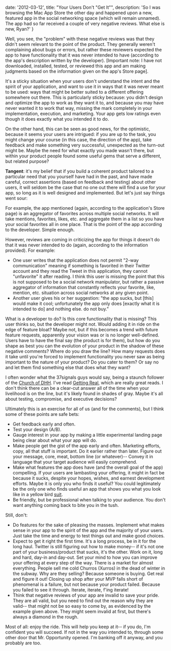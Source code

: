 
  date: '2012-03-12',
  title: "Your Users Don't \"Get It\"",
  description: 'So I was browsing the Mac App Store the other day and happened upon a new, featured app in the social networking space (which will remain unnamed). The app had so far received a couple of very negative reviews. What else is new, Ryan?'
}


Well, you see, the "problem" with these negative reviews was that they didn't seem relevant to the point of the product. They generally weren't complaining about bugs or errors, but rather these reviewers expected the app to have functionality that it was never intended to have (according to the app's description written by the developer). \[Important note: I have not downloaded, installed, tested, or reviewed this app and am making judgments based on the information given on the app's Store page\].

It's a sticky situation when your users don't understand the intent and the spirit of your application, and want to use it in ways that it was never meant to be used: ways that might be better suited to a different offering somewhere out there. This is particularly sticky because: you didn't design and optimize the app to work as they want it to, and because you may have never wanted it to work that way, missing the mark completely in your implementation, execution, and marketing. Your app gets low ratings even though it does exactly what you intended it to do.

On the other hand, this can be seen as good news, for the optimistic, because it seems your users are intrigued: if you are up to the task, you might change your course (in this case, the direction of the app), take feedback and make something very successful, unexpected as the turn-out might be. Maybe the need for what exactly you made wasn't there, but within your product people found some useful gems that serve a different, but related purpose?

**Tangent**: it's my belief that if you build a coherent product tailored to a particular need that you yourself have had in the past, and have made careful, correct assertions (based on feedback and testing) about other users, it will seldom be the case that no one out there will find a use for your app, so long as it is well designed and implemented. But let's just say things went sour:

For example, the app mentioned (again, according to the application's Store page) is an aggregator of favorites across multiple social networks. It will take mentions, favorites, likes, etc. and aggregate them in a list so you have your social favorites all in one place. That is the point of the app according to the developer. Simple enough.

However, reviews are coming in criticizing the app for things it doesn't do that it was never intended to do (again, according to the information provided). For example:

- One user writes that the application does not permit "2-way communication" meaning if something is favorited in their Twitter account and they read the Tweet in this application, they cannot "unfavorite" it after reading. I think this user is missing the point that this is not supposed to be a social network manipulator, but rather a passive aggregator of information that constantly reflects your favorite, like, mention, etc. situation across social networks at any given point.
- Another user gives his or her suggestion: "the app sucks, but \[this\] would make it cool; unfortunately the app only does \[exactly what it is intended to do\] and nothing else. do not buy."

What is a developer to do? Is this core functionality that is missing? This user thinks so, but the developer might not. Would adding it in ride on the edge of feature bloat? Maybe not, but if this becomes a trend with future feature requests, apparently your vision was or is no longer well-defined. Users have to have the final say (the product is for them), but how do you shape as best you can the evolution of your product in the shadow of these negative comments? Where do you draw the line? How many requests does it take until you're forced to implement functionality you never saw as being important to the nature of your product? Do you cater to them? Or say no and let them find something else that does what they want?

I often wonder what the 37signals guys would say, being a staunch follower of the [Church of DHH](https://37signals.com/). I've read [Getting Real](http://gettingreal.37signals.com/), which are really great reads. I don't think there can be a clear-cut answer all of the time when your livelihood is on the line, but it's likely found in shades of gray. Maybe it's all about testing, compromise, and executive decisions?

Ultimately this is an exercise for all of us (and for the comments), but I think some of these points are safe bets:

- Get feedback early and often.
- Test your design (A/B).
- Gauge interest in your app by making a little experimental landing page being clear about what your app will do.
- Make people get the gist of the app early and often. Marketing efforts, copy, all that stuff is important. Do it earlier rather than later. Figure out your message, core, meat, bottom line (or whatever)-- Convey it in language that your target audience will easily comprehend.
- Make what features the app does have (and the overall goal of the app) compelling. If your users are lambasting your offering, it might in fact be because it sucks, despite your hopes, wishes, and earnest development efforts. Maybe it is only you who finds it useful? You could legitimately be the only one who finds useful an app that shows you what you look like in a yellow bird [suit](http://www.youtube.com/watch?feature=player_detailpage&v=lgo7FNg_dzU#t=515s).
- Be friendly, but be professional when talking to your audience. You don't want anything coming back to bite you in the tush.

Still, don't:

- Do features for the sake of pleasing the masses. Implement what makes sense in your app to the spirit of the app and the majority of your users. Just take the time and energy to test things out and make good choices.
- Expect to get it right the first time. It's a long process, be in it for the long haul. Twitter is still figuring out how to make money-- if it's not one part of your business/product that sucks, it's the other. Work on it, long and hard, day-in and day-out. Set your mind to how you can improve your offering at every step of the way. There is a market for almost everything. People sell me cold Churros (Xurros) in the dead of winter in the subway. Why are they selling? Because someone is buying. Get real and figure it out! Closing up shop after your MVP falls short of phenomenal is a failure, but not because your product failed. Because you failed to see it through. Iterate, iterate, f'ing iterate!
- Think that negative reviews of your app are invalid to save your pride. They are all valid, but you need to find out the reason why they are valid-- that might not be so easy to come by, as evidenced by the example given above. They might seem invalid at first, but there's always a diamond in the rough.

Most of all: enjoy the ride. This will help you keep at it-- if you do, I'm confident you will succeed. If not in the way you intended to, through some other door that Mr. Opportunity opened. I'm banking off it anyway, and you probably are too.
